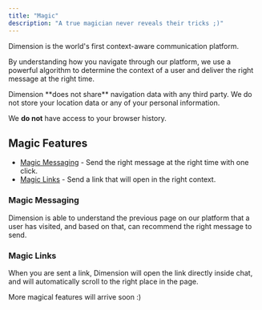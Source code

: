```yaml
---
title: "Magic"
description: "A true magician never reveals their tricks ;)"
---
```


Dimension is the world's first context-aware communication platform.

By understanding how you navigate through our platform, we use a powerful algorithm to determine the context of a user and deliver the right message at the right time.

<Check>
  Dimension **does not share** navigation data with any third party. We do not
  store your location data or any of your personal information.

We **do not** have access to your browser history.

</Check>

## Magic Features

- [Magic Messaging](#magic-messaging) - Send the right message at the right time with one click.
- [Magic Links](#magic-links) - Send a link that will open in the right context.

### Magic Messaging

Dimension is able to understand the previous page on our platform that a user has visited, and based on that, can recommend the right message to send.

### Magic Links

When you are sent a link, Dimension will open the link directly inside chat, and will automatically scroll to the right place in the page.

More magical features will arrive soon :)
